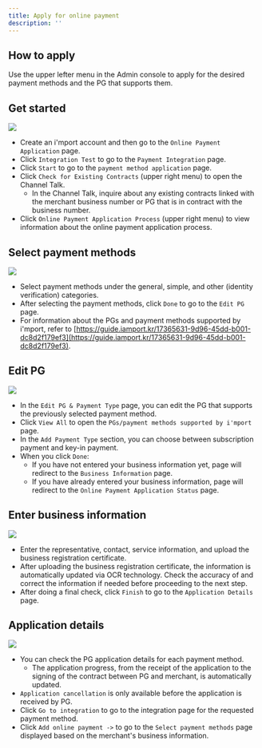 ```yaml
---
title: Apply for online payment
description: ''
---
```




## How to apply

Use the upper lefter menu in the Admin console to apply for the desired payment methods and the PG that supports them.

## Get started

![](</gitbook-assets/en/Untitled (3).png>)

* Create an i'mport account and then go to the `Online Payment Application` page.
* Click `Integration Test` to go to the `Payment Integration` page.
* Click `Start` to go to the `payment method application` page.
* Click `Check for Existing Contracts` (upper right menu) to open the Channel Talk.
  * In the Channel Talk, inquire about any existing contracts linked with the merchant business number or PG that is in contract with the business number.
* Click `Online Payment Application Process` (upper right menu) to view information about the online payment application process.

## Select payment methods

![](</gitbook-assets/en/Untitled (4).png>)

* Select payment methods under the general, simple, and other (identity verification) categories.
* After selecting the payment methods, click `Done` to go to the `Edit PG` page.
* For information about the PGs and payment methods supported by i'mport, refer to [https://guide.iamport.kr/17365631-9d96-45dd-b001-dc8d2f179ef3](https://guide.iamport.kr/17365631-9d96-45dd-b001-dc8d2f179ef3).

## Edit PG

![](</gitbook-assets/en/Untitled (5).png>)

* In the `Edit PG & Payment Type` page, you can edit the PG that supports the previously selected payment method.
* Click `View All` to open the `PGs/payment methods supported by i'mport` page.
* In the `Add Payment Type` section, you can choose between subscription payment and key-in payment.
* When you click `Done`:
  * If you have not entered your business information yet, page will redirect to the `Business Information` page.
  * If you have already entered your business information, page will redirect to the `Online Payment Application Status` page.

## Enter business information

![](</gitbook-assets/en/Untitled (6).png>)

* Enter the representative, contact, service information, and upload the business registration certificate.
* After uploading the business registration certificate, the information is automatically updated via OCR technology. Check the accuracy of and correct the information if needed before proceeding to the next step.
* After doing a final check, click `Finish` to go to the `Application Details` page.

## Application details

![](</gitbook-assets/en/Untitled (7).png>)

* You can check the PG application details for each payment method.
  * The application progress, from the receipt of the application to the signing of the contract between PG and merchant, is automatically updated.
* `Application cancellation` is only available before the application is received by PG.
* Click `Go to integration` to go to the integration page for the requested payment method.
* Click `Add online payment ->` to go to the `Select payment methods` page displayed based on the merchant's business information.
